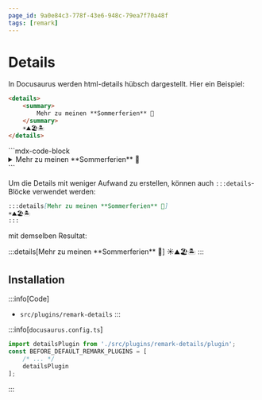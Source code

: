 ```yaml
---
page_id: 9a0e84c3-778f-43e6-948c-79ea7f70a48f
tags: [remark]
---
```


# Details

In Docusaurus werden html-details hübsch dargestellt. Hier ein Beispiel:

```md
<details>
    <summary>
        Mehr zu meinen **Sommerferien** 🍹
    </summary>
    ☀️⛰️🏖️🏝️
</details>
```
<BrowserWindow>
```mdx-code-block
<details>
    <summary>
        Mehr zu meinen **Sommerferien** 🍹
    </summary>
    ☀️⛰️🏖️🏝️
</details>
```
</BrowserWindow>

Um die Details mit weniger Aufwand zu erstellen, können auch `:::details`-Blöcke verwendet werden:

```md
:::details[Mehr zu meinen **Sommerferien** 🍹]
☀️⛰️🏖️🏝️
:::
```
mit demselben Resultat:

<BrowserWindow>
:::details[Mehr zu meinen **Sommerferien** 🍹]
☀️⛰️🏖️🏝️
:::
</BrowserWindow>


## Installation

:::info[Code]
- `src/plugins/remark-details`
:::


:::info[`docusaurus.config.ts`]

```ts
import detailsPlugin from './src/plugins/remark-details/plugin';
const BEFORE_DEFAULT_REMARK_PLUGINS = [
    /* ... */
    detailsPlugin
];

```
:::
